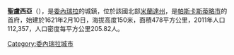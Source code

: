 {{coord|10.2606|N|66.6639|W|source:wikidata-and-enwiki-cat-tree_region:VE|display=title}}

'''聖盧西亞'''（{{lang-es|Santa Lucía}}），是[[委內瑞拉|委內瑞拉]]的城鎮，位於該國北部[[米蘭達州|米蘭達州]]，是[[帕斯卡斯蒂略市|帕斯卡斯蒂略市]]的首府，始建於1621年2月10日，海拔高度150米，面積478平方公里，2011年人口112,357，人口密度每平方公里205.82人。

{{Venezuela-geo-stub}}
[[Category:委內瑞拉城市|Category:委內瑞拉城市]]